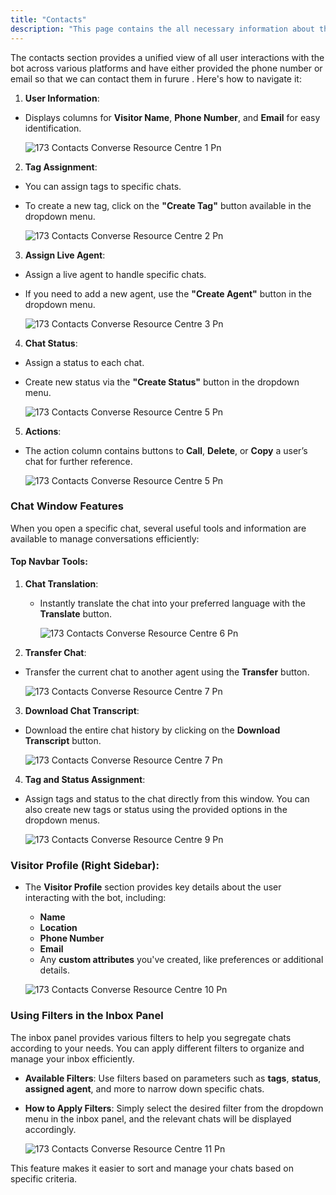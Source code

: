 ```yaml
---
title: "Contacts"
description: "This page contains the all necessary information about the contacts section in In box Panel."
---
```


The contacts section provides a unified view of all user interactions with the bot across various platforms and have either provided the phone number or email so that we can contact them in furure . Here's how to navigate it:

1. **User Information**:

- Displays columns for **Visitor Name**, **Phone Number**, and **Email** for easy identification.

  ![173 Contacts  Converse Resource Centre 1 Pn](/images/how-botpenguin-works/contact/173.contacts__Converse_resource_centre-1.png)

2. **Tag Assignment**:

- You can assign tags to specific chats.
- To create a new tag, click on the **"Create Tag"** button available in the dropdown menu.

  ![173 Contacts  Converse Resource Centre 2 Pn](/images/how-botpenguin-works/contact/173.contacts__Converse_resource_centre-2.png)

3. **Assign Live Agent**:

- Assign a live agent to handle specific chats.
- If you need to add a new agent, use the **"Create Agent"** button in the dropdown menu.

  ![173 Contacts  Converse Resource Centre 3 Pn](/images/how-botpenguin-works/contact/173.contacts__Converse_resource_centre-3.png)

4. **Chat Status**:

- Assign a status to each chat.
- Create new status via the **"Create Status"** button in the dropdown menu.

  ![173 Contacts  Converse Resource Centre 5 Pn](/images/how-botpenguin-works/contact/173.contacts__Converse_resource_centre-4.png)

5. **Actions**:

- The action column contains buttons to **Call**, **Delete**, or **Copy** a user’s chat for further reference.

  ![173 Contacts  Converse Resource Centre 5 Pn](/images/how-botpenguin-works/contact/173.contacts__Converse_resource_centre-5.png)

### **Chat Window Features**

When you open a specific chat, several useful tools and information are available to manage conversations efficiently:

#### **Top Navbar Tools:**

1. **Chat Translation**:
   - Instantly translate the chat into your preferred language with the **Translate** button.

     ![173 Contacts  Converse Resource Centre 6 Pn](/images/how-botpenguin-works/contact/173.contacts__Converse_resource_centre-6.png)
2. **Transfer Chat**:

- Transfer the current chat to another agent using the **Transfer** button.

  ![173 Contacts  Converse Resource Centre 7 Pn](/images/how-botpenguin-works/contact/173.contacts__Converse_resource_centre-7.png)

3. **Download Chat Transcript**:

- Download the entire chat history by clicking on the **Download Transcript** button.

  ![173 Contacts  Converse Resource Centre 7 Pn](/images/how-botpenguin-works/contact/173.contacts__Converse_resource_centre-8.png)

4. **Tag and Status Assignment**:

- Assign tags and status to the chat directly from this window. You can also create new tags or status using the provided options in the dropdown menus.

  ![173 Contacts  Converse Resource Centre 9 Pn](/images/how-botpenguin-works/contact/173.contacts__Converse_resource_centre-9.png)

### **Visitor Profile (Right Sidebar):**

- The **Visitor Profile** section provides key details about the user interacting with the bot, including:
  - **Name**
  - **Location**
  - **Phone Number**
  - **Email**
  - Any **custom attributes** you've created, like preferences or additional details.

  ![173 Contacts  Converse Resource Centre 10 Pn](/images/how-botpenguin-works/contact/173.contacts__Converse_resource_centre-10.png)

### **Using Filters in the Inbox Panel**

The inbox panel provides various filters to help you segregate chats according to your needs. You can apply different filters to organize and manage your inbox efficiently.

- **Available Filters**: Use filters based on parameters such as **tags**, **status**, **assigned agent**, and more to narrow down specific chats.
- **How to Apply Filters**: Simply select the desired filter from the dropdown menu in the inbox panel, and the relevant chats will be displayed accordingly.

  ![173 Contacts  Converse Resource Centre 11 Pn](/images/how-botpenguin-works/contact/173.contacts__Converse_resource_centre-11.png)

This feature makes it easier to sort and manage your chats based on specific criteria.